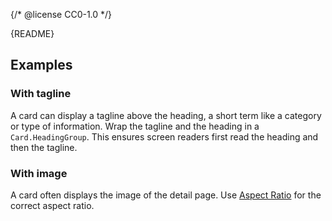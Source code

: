{/* @license CC0-1.0 */}


<Meta of={CardStories} />

<Markdown>{README}</Markdown>

<Primary />

## Examples

### With tagline

A card can display a tagline above the heading, a short term like a category or type of information.
Wrap the tagline and the heading in a `Card.HeadingGroup`.
This ensures screen readers first read the heading and then the tagline.

<Canvas of={CardStories.WithTagline} />

### With image

A card often displays the image of the detail page.
Use [Aspect Ratio](/docs/layout-aspect-ratio--docs) for the correct aspect ratio.

<Canvas of={CardStories.WithImage} />
